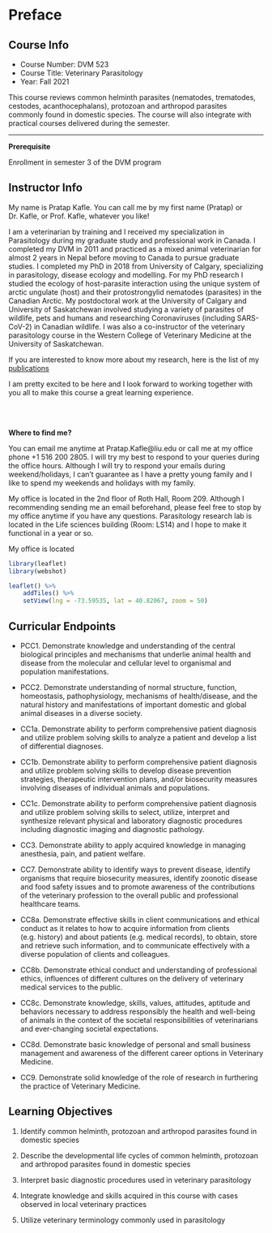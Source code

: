 
# Preface {-}

## Course Info {-}

- Course Number: DVM 523
- Course Title: Veterinary Parasitology
- Year: Fall 2021



This course reviews common helminth parasites (nematodes, trematodes, cestodes, acanthocephalans), protozoan and arthropod parasites commonly found in domestic species. The course will also integrate with practical courses delivered during the semester.

---

**Prerequisite**

Enrollment in semester 3 of the DVM program


## Instructor Info {-}

My name is Pratap Kafle. You can call me by my first name (Pratap) or Dr. Kafle, or Prof. Kafle, whatever you like!

I am a veterinarian by training and I received my specialization in Parasitology during my graduate study and professional work in Canada. I completed my DVM in 2011 and practiced as a mixed animal veterinarian for almost 2 years in Nepal before moving to Canada to pursue graduate studies. I completed my PhD in 2018 from University of Calgary, specializing in parasitology, disease ecology and modelling. For my PhD research I studied the ecology of host-parasite interaction using the unique system of arctic ungulate (host) and their protostrongylid nematodes (parasites) in the Canadian Arctic. My postdoctoral work at the University of Calgary and University of Saskatchewan involved studying a variety of parasites of wildlife, pets and humans and researching Coronaviruses (including SARS-CoV-2) in Canadian wildlife. I was also a co-instructor of the veterinary parasitology course in the Western College of Veterinary Medicine at the University of Saskatchewan.

If you are interested to know more about my research, here is the list of my [publications](https://www.researchgate.net/profile/Pratap_Kafle/publications.)

I am pretty excited to be here and I look forward to working together with you all to make this course a great learning experience.

<br />
<br />

**Where to find me?**

You can email me anytime at Pratap.Kafle@liu.edu or call me at my office phone +1 516 200 2805. I will try my best to respond to your queries during the office hours. Although I will try to respond your emails during weekend/holidays, I can't guarantee as I have a pretty young family and I like to spend my weekends and holidays with my family.

My office is located in the 2nd floor of Roth Hall, Room 209. Although I recommending sending me an email beforehand, please feel free to stop by my office anytime if you have any questions. Parasitology research lab is located in the Life sciences building (Room: LS14) and I hope to make it functional in a year or so.

My office is located

```r
library(leaflet)
library(webshot)

leaflet() %>%
    addTiles() %>%
    setView(lng = -73.59535, lat = 40.82067, zoom = 50)
```


## Curricular Endpoints {-}

- PCC1. Demonstrate knowledge and understanding of the central biological principles and mechanisms that underlie animal health and disease from the molecular and cellular level to organismal and population manifestations.

- PCC2. Demonstrate understanding of normal structure, function, homeostasis, pathophysiology, mechanisms of health/disease, and the natural history and manifestations of important domestic and global animal diseases in a diverse society.

- CC1a. Demonstrate ability to perform comprehensive patient diagnosis and utilize problem solving skills to analyze a patient and develop a list of differential diagnoses.

- CC1b. Demonstrate ability to perform comprehensive patient diagnosis and utilize problem solving skills to develop disease prevention strategies, therapeutic intervention plans, and/or biosecurity measures involving diseases of individual animals and populations.

- CC1c. Demonstrate ability to perform comprehensive patient diagnosis and utilize problem solving skills to select, utilize, interpret and synthesize relevant physical and laboratory diagnostic procedures including diagnostic imaging and diagnostic pathology.

- CC3. Demonstrate ability to apply acquired knowledge in managing anesthesia, pain, and patient welfare.

- CC7. Demonstrate ability to identify ways to prevent disease, identify organisms that require biosecurity measures, identify zoonotic disease and food safety issues and to promote awareness of the contributions of the veterinary profession to the overall public and professional healthcare teams.

- CC8a. Demonstrate effective skills in client communications and ethical conduct as it relates to how to acquire information from clients (e.g. history) and about patients (e.g. medical records), to obtain, store and retrieve such information, and to communicate effectively with a diverse population of clients and colleagues.

- CC8b. Demonstrate ethical conduct and understanding of professional ethics, influences of different cultures on the delivery of veterinary medical services to the public.

- CC8c. Demonstrate knowledge, skills, values, attitudes, aptitude and behaviors necessary to address responsibly the health and well-being of animals in the context of the societal responsibilities of veterinarians and ever-changing societal expectations.

- CC8d. Demonstrate basic knowledge of personal and small business management and awareness of the different career options in Veterinary Medicine.

- CC9. Demonstrate solid knowledge of the role of research in furthering the practice of Veterinary Medicine.



## Learning Objectives {-}

1. Identify common helminth, protozoan and arthropod parasites found in domestic species

2. Describe the developmental life cycles of common helminth, protozoan and arthropod parasites found in domestic species

3. Interpret basic diagnostic procedures used in veterinary parasitology

4. Integrate knowledge and skills acquired in this course with cases observed in local veterinary practices

5. Utilize veterinary terminology commonly used in parasitology
